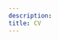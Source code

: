```yaml
---
description: 
title: CV
---
```


<object data = "/Caitlin_Ward_CV.pdf" type = "application/pdf" width = "200%"></object>
